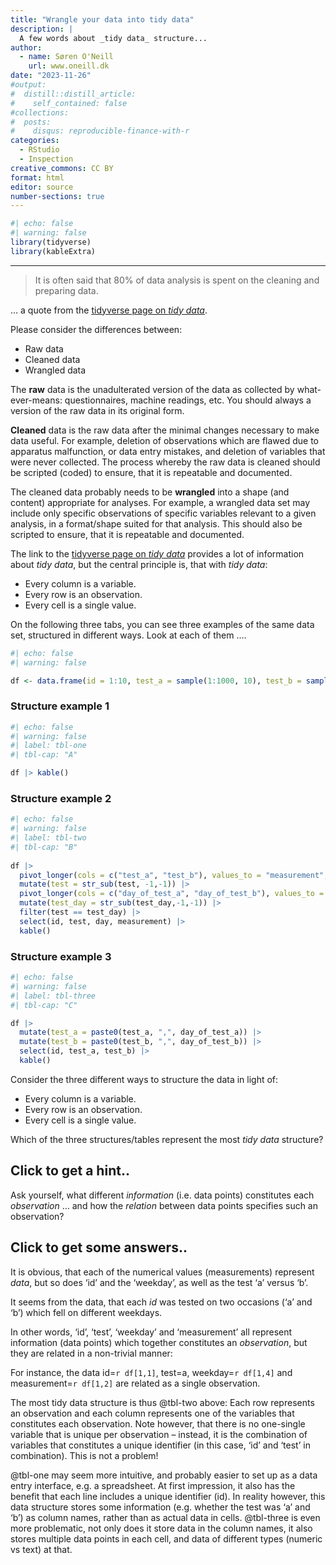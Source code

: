 ```yaml
---
title: "Wrangle your data into tidy data"
description: |
  A few words about _tidy data_ structure...
author:
  - name: Søren O'Neill
    url: www.oneill.dk
date: "2023-11-26"
#output:
#  distill::distill_article:
#    self_contained: false
#collections:
#  posts:
#    disqus: reproducible-finance-with-r
categories:
  - RStudio
  - Inspection
creative_commons: CC BY
format: html
editor: source
number-sections: true
---
```


```r
#| echo: false
#| warning: false
library(tidyverse)
library(kableExtra)
```


-------

> It is often said that 80% of data analysis is spent on the cleaning and preparing data.

... a quote from the [tidyverse page on _tidy data_](https://tidyr.tidyverse.org/articles/tidy-data.html).

Please consider the differences between:

* Raw data
* Cleaned data
* Wrangled data
    
The **raw** data is the unadulterated version of the data as collected by what-ever-means: questionnaires, machine readings, etc. You should always a version of the raw data in its original form.     

**Cleaned** data is the raw data after the minimal changes necessary to make data useful. For example, deletion of observations which are flawed due to apparatus malfunction, or data entry mistakes, and deletion of variables that were never collected. The process whereby the raw data is cleaned should be scripted (coded) to ensure, that it is repeatable and documented.

The cleaned data probably needs to be **wrangled** into a shape (and content) appropriate for analyses. For example, a wrangled data set may include only specific observations of specific variables relevant to a given analysis, in a format/shape suited for that analysis. This should also be scripted to ensure, that it is repeatable and documented.

The link to the [tidyverse page on _tidy data_](https://tidyr.tidyverse.org/articles/tidy-data.html) provides a lot of information about _tidy data_, but the central principle is, that with _tidy data_:

* Every column is a variable.
* Every row is an observation.
* Every cell is a single value.

On the following three tabs, you can see three examples of the same data set, structured in different ways. Look at each of them ....

```r
#| echo: false
#| warning: false

df <- data.frame(id = 1:10, test_a = sample(1:1000, 10), test_b = sample(1:1000,10), day_of_test_a = sample(c("MON", "TUE", "WED", "THU", "FRI"), 10, replace=TRUE), day_of_test_b = sample(c("MON", "TUE", "WED", "THU", "FRI"), 10, replace=TRUE))
```

::: panel-tabset

### Structure example 1

```r
#| echo: false
#| warning: false
#| label: tbl-one
#| tbl-cap: "A"

df |> kable()
```

### Structure example 2

```r
#| echo: false
#| warning: false
#| label: tbl-two
#| tbl-cap: "B"
 
df |> 
  pivot_longer(cols = c("test_a", "test_b"), values_to = "measurement", names_to = "test") |> 
  mutate(test = str_sub(test, -1,-1)) |>
  pivot_longer(cols = c("day_of_test_a", "day_of_test_b"), values_to = "day", names_to = "test_day") |>
  mutate(test_day = str_sub(test_day,-1,-1)) |>
  filter(test == test_day) |>
  select(id, test, day, measurement) |>
  kable()
```

### Structure example 3

```r
#| echo: false
#| warning: false
#| label: tbl-three
#| tbl-cap: "C"

df |> 
  mutate(test_a = paste0(test_a, ",", day_of_test_a)) |>
  mutate(test_b = paste0(test_b, ",", day_of_test_b)) |>
  select(id, test_a, test_b) |>
  kable()
```
:::

Consider the three different ways to structure the data in light of:


* Every column is a variable.
* Every row is an observation.
* Every cell is a single value.

Which of the three structures/tables represent the most _tidy data_ structure?

::: {.callout-note collapse=true}
## Click to get a hint..

Ask yourself, what different _information_ (i.e. data points) constitutes each _observation_ ... and how the _relation_ between data points specifies such an observation?
:::

::: {.callout-note collapse=true}
## Click to get some answers..

It is obvious, that each of the numerical values (measurements) represent _data_, but so does 'id' and the 'weekday', as well as the test 'a' versus 'b'. 

It seems from the data, that each _id_ was tested on two occasions ('a' and 'b') which fell on different weekdays. 

In other words, 'id', 'test', 'weekday' and 'measurement' all represent information (data points) which together constitutes an _observation_, but they are related in a non-trivial manner:

For instance, the data id=`r df[1,1]`, test=a, weekday=`r df[1,4]` and measurement=`r df[1,2]` are related as a single observation. 

The most tidy data structure is thus @tbl-two above: Each row represents an observation and each column represents one of the variables that constitutes each observation. Note however, that there is no one-single variable that is unique per observation -- instead, it is the combination of variables that constitutes a unique identifier (in this case, 'id' and 'test' in combination). This is not a problem!

@tbl-one may seem more intuitive, and probably easier to set up as a data entry interface, e.g. a spreadsheet. At first impression, it also has the benefit that each line includes a unique identifier (id). In reality however, this data structure stores some information (e.g. whether the test was 'a' and 'b') as column names, rather than as actual data in cells. @tbl-three is even more problematic, not only does it store data in the column names, it also stores multiple data points in each cell, and data of different types (numeric vs text) at that.

:::


<script src="https://giscus.app/client.js"
        data-repo="sorenoneill/r4phd"
        data-repo-id="R_kgDOJ9etDQ"
        data-category="Announcements"
        data-category-id="DIC_kwDOJ9etDc4CYApF"
        data-mapping="pathname"
        data-strict="0"
        data-reactions-enabled="0"
        data-emit-metadata="0"
        data-input-position="bottom"
        data-theme="cobalt"
        data-lang="en"
        crossorigin="anonymous"
        async>
</script>

